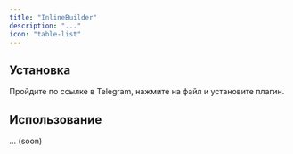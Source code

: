 ```yaml
---
title: "InlineBuilder"
description: "..."
icon: "table-list"
---
```



## Установка

<Card title="Плагин" icon="download" iconType="solid" horizontal href="https://t.me/c/2685666919/569468">
  Пройдите по ссылке в Telegram, нажмите на файл и установите плагин.
</Card>

## Использование
... (soon)